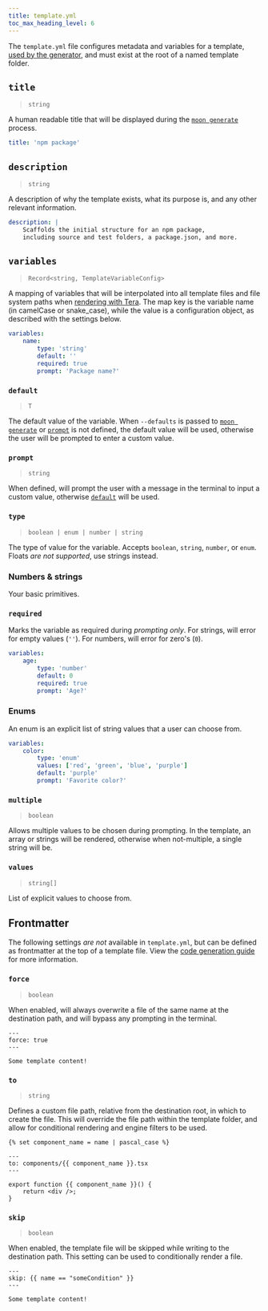 ```yaml
---
title: template.yml
toc_max_heading_level: 6
---
```



<VersionLabel header version="0.14" />

The `template.yml` file configures metadata and variables for a template,
[used by the generator](../guides/codegen), and must exist at the root of a named template folder.

## `title`<RequiredLabel />

> `string`

A human readable title that will be displayed during the [`moon generate`](../commands/generate)
process.

```yaml title="template.yml"
title: 'npm package'
```

## `description`<RequiredLabel />

> `string`

A description of why the template exists, what its purpose is, and any other relevant information.

```yaml title="template.yml"
description: |
	Scaffolds the initial structure for an npm package,
	including source and test folders, a package.json, and more.
```

## `variables`

> `Record<string, TemplateVariableConfig>`

A mapping of variables that will be interpolated into all template files and file system paths when
[rendering with Tera](https://tera.netlify.app/docs/#variables). The map key is the variable name
(in camelCase or snake_case), while the value is a configuration object, as described with the
settings below.

```yaml title="template.yml"
variables:
	name:
		type: 'string'
		default: ''
		required: true
		prompt: 'Package name?'
```

### `default`<RequiredLabel />

> `T`

The default value of the variable. When `--defaults` is passed to
[`moon generate`](../commands/generate) or [`prompt`](#prompt) is not defined, the default value
will be used, otherwise the user will be prompted to enter a custom value.

### `prompt`<RequiredLabel text="Required for enums" />

> `string`

When defined, will prompt the user with a message in the terminal to input a custom value, otherwise
[`default`](#default) will be used.

### `type`<RequiredLabel />

> `boolean | enum | number | string`

The type of value for the variable. Accepts `boolean`, `string`, `number`, or `enum`. Floats _are
not supported_, use strings instead.

### Numbers & strings

Your basic primitives.

### `required`

Marks the variable as required during _prompting only_. For strings, will error for empty values
(`''`). For numbers, will error for zero's (`0`).

```yaml title="template.yml"
variables:
	age:
		type: 'number'
		default: 0
		required: true
		prompt: 'Age?'
```

### Enums

An enum is an explicit list of string values that a user can choose from.

```yaml title="template.yml"
variables:
	color:
		type: 'enum'
		values: ['red', 'green', 'blue', 'purple']
		default: 'purple'
		prompt: 'Favorite color?'
```

### `multiple`

> `boolean`

Allows multiple values to be chosen during prompting. In the template, an array or strings will be
rendered, otherwise when not-multiple, a single string will be.

### `values`<RequiredLabel />

> `string[]`

List of explicit values to choose from.

## Frontmatter<VersionLabel version="0.15" />

The following settings _are not_ available in `template.yml`, but can be defined as frontmatter at
the top of a template file. View the [code generation guide](../guides/codegen#frontmatter) for more
information.

### `force`

> `boolean`

When enabled, will always overwrite a file of the same name at the destination path, and will bypass
any prompting in the terminal.

```twig
---
force: true
---

Some template content!
```

### `to`

> `string`

Defines a custom file path, relative from the destination root, in which to create the file. This
will override the file path within the template folder, and allow for conditional rendering and
engine filters to be used.

```twig
{% set component_name = name | pascal_case %}

---
to: components/{{ component_name }}.tsx
---

export function {{ component_name }}() {
	return <div />;
}
```

### `skip`

> `boolean`

When enabled, the template file will be skipped while writing to the destination path. This setting
can be used to conditionally render a file.

```twig
---
skip: {{ name == "someCondition" }}
---

Some template content!
```
